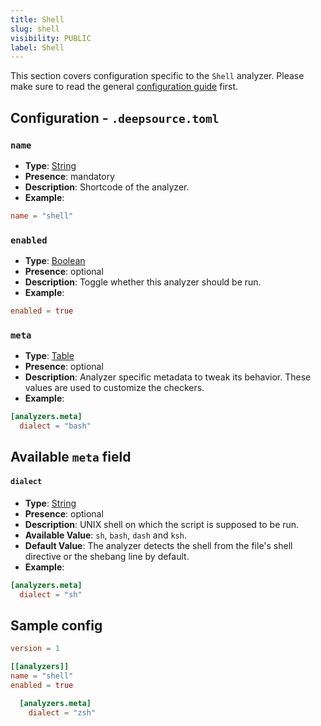 ```yaml
---
title: Shell
slug: shell
visibility: PUBLIC
label: Shell
---
```

This section covers configuration specific to the `Shell` analyzer. Please make sure to read the general [configuration guide](https://deepsource-docs.readme.io/docs/configuration) first.

## Configuration - `.deepsource.toml`

### `name`

- **Type**: [String](https://toml.io/en/v1.0.0#string)
- **Presence**: mandatory
- **Description**: Shortcode of the analyzer.
- **Example**:

```toml
name = "shell"
```

### `enabled`

- **Type**: [Boolean](https://toml.io/en/v1.0.0#boolean)
- **Presence**: optional
- **Description**: Toggle whether this analyzer should be run.
- **Example**:

```toml
enabled = true
```

### `meta`

- **Type**: [Table](https://toml.io/en/v1.0.0#table)
- **Presence**: optional
- **Description**: Analyzer specific metadata to tweak its behavior. These values are used to customize the checkers.
- **Example**:

```toml
[analyzers.meta]
  dialect = "bash"
```

## Available `meta` field

#### `dialect`

- **Type**: [String](https://toml.io/en/v1.0.0#string)
- **Presence**: optional
- **Description**: UNIX shell on which the script is supposed to be run.
- **Available Value**: `sh`, `bash`, `dash` and `ksh`.
- **Default Value**: The analyzer detects the shell from the file's shell directive or the shebang line by default.
- **Example**:

```toml
[analyzers.meta]
  dialect = "sh"
```

## Sample config

```toml
version = 1

[[analyzers]]
name = "shell"
enabled = true

  [analyzers.meta]
    dialect = "zsh"
```
